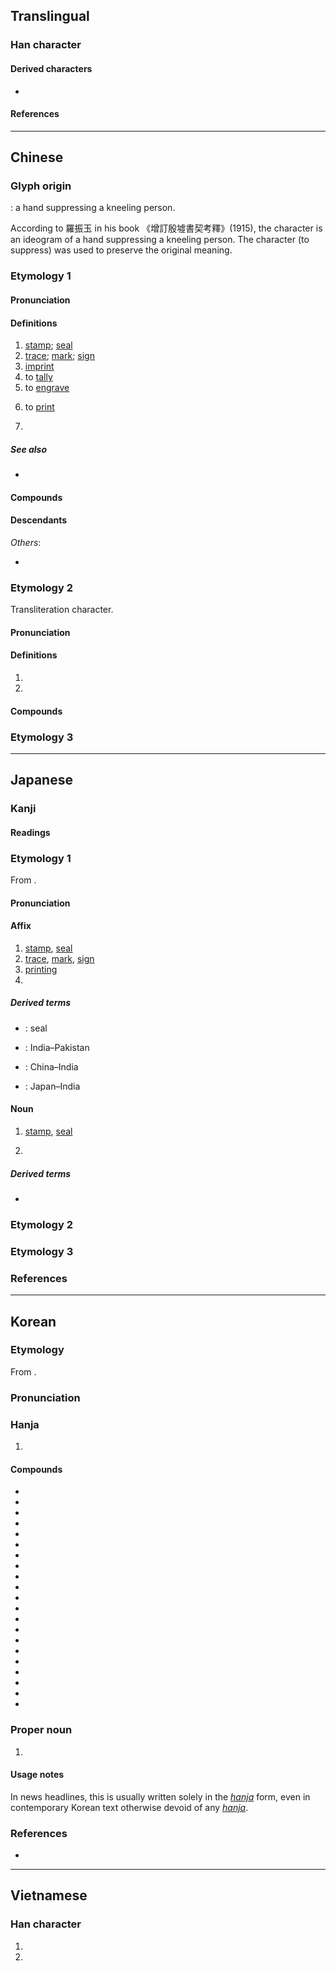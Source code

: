 {{also|EP|抑}}
{{character info}}
==Translingual==
{{stroke order|strokes=6}}

===Han character===
{{Han char|rn=26|rad=卩|as=04|asm=03|sn=6|snm=5|four=77720|canj=HPSL|ids=⿰𠀉卩(JK),⿻卬一(GHT)}}

====Derived characters====
*{{l|mul|[[𠈟]], [[𩬵]], [[𠲃]], [[𢬃]], [[𤥋]], [[茚]], [[𬗉]], [[𡊶]], [[𢂗]], [[𨒦]], [[鮣]]([[䲟]]), [[𣦫]], [[𬏥]]}}

====References====
{{Han ref|kx=0159.100|dkj=02848|dj=0363.160|hdz=10312.020|uh=5370}}

----

==Chinese==
{{zh-forms}}

===Glyph origin===
{{Han etyl}}
{{liushu|p}}: a hand suppressing a kneeling person.

According to 羅振玉 in his book 《增訂殷墟書契考釋》(1915), the character is an ideogram of a hand suppressing a kneeling person. The character {{l|zh|抑}} (to suppress) was used to preserve the original meaning.

===Etymology 1===

====Pronunciation====
{{zh-pron
|m=yìn,er=y
|m_note=yìnr - “mark; print; trace”
|m-s=yin4
|dg=йин3
|c=jan3,ngan3
|c_note=ngan3 - rare
|c-t=yin1
|g=in4
|h=pfs=yin/yang;gd=yin4
|h_note=yin - literary; yang - vernacular
|j=ing3
|mb=e̿ng
|md=éng
|mn=ìn
|mn-t=ing3
|w=2in
|x=in4
|mc=y
|oc=y
|cat=n,v,pn
}}

====Definitions====
{{zh-hanzi}}

# [[stamp]]; [[seal]]
# [[trace]]; [[mark]]; [[sign]]
# [[imprint]]
# to [[tally]]
# to [[engrave]]
# {{lb|zh|computing}} to [[print]]
# {{surname|zh}}

=====See also=====
* {{zh-l|痕}}

====Compounds====
{{zh-der|印把子|印版|印本|印鼻|印材|印次|印發|印盒|印痕|印花|印記|印跡|印鑑|印泥|印鈕|印紐|印譜|印染|印色|印數|印刷|印台|印堂|印璽|印匣|印相|印相紙|印象|印信|印行|印油|印張|印章|印證|印製|印子|三法印|不准翻印|付印|佛印|佩印|免冠解印|凸版印刷|凹版印刷|刊印|列印|列印機|初印本|刷印|刻印|刻板印象|刻版印書|印串|印人傳|印像紙|印光大師|印刷品|印刷廠|印刷機|印刷術|印刷電路|印刷體|印可|印合|印囊|印子錢|印床|印文|印曹|印板兒|印模|印檢|印池|印相箱|印石|印窠|印結|印綬|印纍綬若|印臺|印花布|印花稅|印花稅票|印表機|印規|印象主義|印象批評|印象派|印鋪|印鑑鑑定|印章學|印香|印魚|堂印|大手印|套印|套印版畫|子母印|孔版印刷|官印|封印|將印|小印|平版印刷|彩印|影印|影印本|影印機|心印|心心相印|快印|戳印|手印|打印|打印子|打印臺|打金印|打香印|抽印|拇印|拓印|拿印把兒|指印|捺印|掌印|排印|掛印懸牌|掛印而逃|搭印|摘印|摹印|擴印|放印子錢|木刻水印|木版印刷|朱印本|水印|沖印|油印|油印機|治印|法印|洗印|漢印|烙印|烙鐵印兒|無印良品|爪印|牌印|牙印子|璽印文字|用印|疊印|盜印|監印|相印|相印法|石印|石印本|石版印刷|私印|穿帶印|立體印刷|符印|納土獻印|結印|絹印|編印|縮印|翻印|脣印|腳印|膠印|膠版印刷|芙蓉月印|花押印|蓋印|血印|複印|複印品|複印機|試印券|轉印|轉印紙|重印|金印|金印如斗|鉛印|銅印|鋼印|鑑藏印|鑑賞印|開印|雕版印刷|面月印記|飛鴻印雪|香印|鵲印|印仔:ìn-á}}

====Descendants====
{{CJKV||いん|인|ấn}}
''Others'':
* {{desc|vi|bor=1|-}} {{vi-l|in|印|to print}}

===Etymology 2===
Transliteration character.

====Pronunciation====
{{zh-pron
|m=yìn
|dg=йин3
|c=jan3
|c-t=yin1
|h=pfs=yin;gd=yin4
|md=éng
|mn=ìn
|mn-t=ing3
|w=2in
|cat=pn
}}

====Definitions====
{{zh-hanzi}}

# {{zh-abbrev|印度|[[India]]}}
# {{zh-abbrev|印度尼西亞|[[Indonesia]]}}

====Compounds====
{{zh-der|印度|印度教|西印度|東印度|印度半島|印度哲學|印度支那|印支|印度河|印度法系|印度洋|印度綢|印度黃檀|印度神油|印度人|印度尼西亞|印尼|印尼話|印尼語|印尼文|印尼人|印歐|印歐民族|印歐語系|印第安人|印加|印加人|印加帝國|印加文明|印傭|印地文|印地語|印度薄餅}}

===Etymology 3===
{{zh-see|抑|v}}

{{zh-cat|Elementary}}

----

==Japanese==

===Kanji===
{{ja-kanji|grade=4|rs=卩04}}

====Readings====
{{ja-readings
|goon=いん
|kanon=いん
|kun=しる-す,しる-し,しるし-
}}

===Etymology 1===
{{ja-kanjitab|いん|yomi=on}}

From {{der|ja|ltc|sort=いん|-}} {{ltc-l|印}}.

====Pronunciation====
{{ja-pron|いん|acc=1|acc_ref=DJR|y=on}}

====Affix====
{{ja-pos|affix|いん}}

# [[stamp]], [[seal]]
# [[trace]], [[mark]], [[sign]]
# [[printing]]
# {{short for|ja|印度||[[India]]|tr=Indo}}

=====Derived terms=====
{{der-top}}
* {{ja-r|封%印|ふう%いん}}: seal
* {{ja-r|印パ|いんパ}}: India–Pakistan
* {{ja-r|中%印|ちゅう%いん}}: China–India
* {{ja-r|日%印|にち%いん}}: Japan–India
{{der-bottom}}

====Noun====
{{ja-noun|いん}}

# [[stamp]], [[seal]]
# {{lb|ja|Buddhism}} {{rfdef|ja}}

=====Derived terms=====
* {{ja-r|印する|いんする}}

===Etymology 2===
{{ja-kanjitab|しるし|yomi=k}}
{{ja-see|しるし}}

===Etymology 3===
{{ja-kanjitab|かね|yomi=k}}
{{ja-see|かね}}

===References===
<references/>

----

==Korean==

===Etymology===
From {{der|ko|ltc|sort=인|-}} {{ltc-l|印}}.
{{hanja-ety
|dk={{okm-l|ᅙᅵᆫ〮|qín|link=no}}
|m={{okm-l|인〮|ín}}
|mh={{okm-l|[[인#seal|인〮]]|ín}}
|ml=書式#상35A
}}
===Pronunciation===
{{ko-hanja-pron|인}}

===Hanja===
{{ko-hanja-search}}
{{ko-hanja|도장(圖章)|인}}

# {{hanja form of|[[인#seal|인]]|[[seal]], [[stamp]]|noun}}

====Compounds====
{{der-top3|Compounds}}
* {{ko-l|각인|刻印}}
* {{ko-l|관인|官印}}
* {{ko-l|낙인|烙印}}
* {{ko-l|날인|捺印}}
* {{ko-l|무인|無印}}
* {{ko-l|봉인|封印}}
* {{ko-l|영인|影印}}
* {{ko-l|인감|印鑑}}
* {{ko-l|^인니|印尼}}
* {{ko-l|^인도|印度}}
* {{ko-l|인본|印本}}
* {{ko-l|인상|印相}}
* {{ko-l|인상|印象}}
* {{ko-l|인새|印璽}}
* {{ko-l|인세|印稅}}
* {{ko-l|인쇄|印刷}}
* {{ko-l|인신|印信}}
* {{ko-l|인장|印章}}
* {{ko-l|인지|印紙}}
* {{ko-l|인화|印畫}}
* {{ko-l|화인|火印}}
{{der-bottom}}

===Proper noun===
{{ko-hanjatab}}
{{ko-proper noun|hangeul=인}}

# {{q|in news headlines}} {{short for|ko|{{ruby|[[인도#India|[印](인)[度](도)]]}}|t=[[India]]|tr=Indo}}

====Usage notes====
In news headlines, this is usually written solely in the ''[[hanja]]'' form, even in contemporary Korean text otherwise devoid of any ''[[hanja]]''.

===References===
* {{R:hanjadoc|993}}

----

==Vietnamese==

===Han character===
{{vi-readings|reading=[[ấn]], [[in]], [[ắng]]|rs=卩04}}

# {{han tu form of|ấn|to [[press]]}}
# {{han tu form of|in|to [[print]]}}